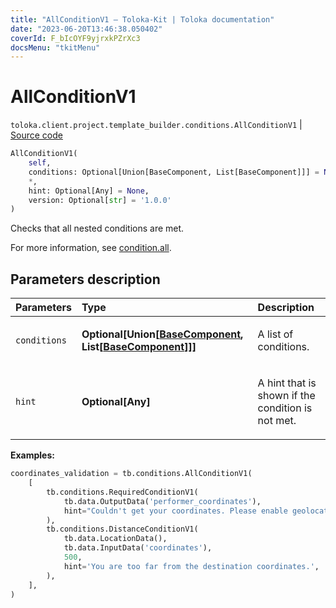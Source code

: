 ```yaml
---
title: "AllConditionV1 — Toloka-Kit | Toloka documentation"
date: "2023-06-20T13:46:38.050402"
coverId: F_bIcOYF9yjrxkPZrXc3
docsMenu: "tkitMenu"
---
```


# AllConditionV1

`toloka.client.project.template_builder.conditions.AllConditionV1` | [Source code](https://github.com/Toloka/toloka-kit/blob/v1.2.0/src/client/project/template_builder/conditions.py#L43)

```python
AllConditionV1(
    self,
    conditions: Optional[Union[BaseComponent, List[BaseComponent]]] = None,
    *,
    hint: Optional[Any] = None,
    version: Optional[str] = '1.0.0'
)
```

Checks that all nested conditions are met.

For more information, see [condition.all](/docs/template-builder/reference/condition.all).

## Parameters description

| Parameters | Type | Description |
| :----------| :----| :-----------|
`conditions`|**Optional\[Union\[[BaseComponent](/docs/toloka-kit/reference/toloka.client.project.template_builder.base.BaseComponent), List\[[BaseComponent](/docs/toloka-kit/reference/toloka.client.project.template_builder.base.BaseComponent)\]\]\]**|<p>A list of conditions.</p>
`hint`|**Optional\[Any\]**|<p>A hint that is shown if the condition is not met.</p>

**Examples:**

```python
coordinates_validation = tb.conditions.AllConditionV1(
    [
        tb.conditions.RequiredConditionV1(
            tb.data.OutputData('performer_coordinates'),
            hint="Couldn't get your coordinates. Please enable geolocation.",
        ),
        tb.conditions.DistanceConditionV1(
            tb.data.LocationData(),
            tb.data.InputData('coordinates'),
            500,
            hint='You are too far from the destination coordinates.',
        ),
    ],
)
```
